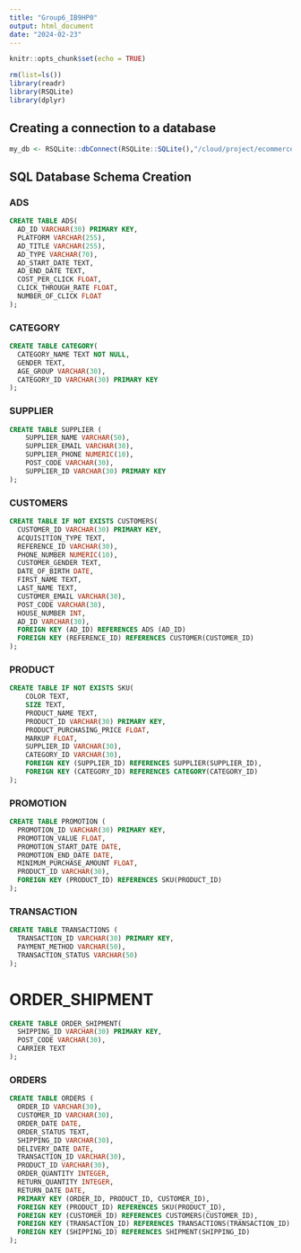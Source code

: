 ```yaml
---
title: "Group6_IB9HP0"
output: html_document
date: "2024-02-23"
---
```


```r
knitr::opts_chunk$set(echo = TRUE)

rm(list=ls())
library(readr)
library(RSQLite)
library(dplyr)
```
## Creating a connection to a database

```r
my_db <- RSQLite::dbConnect(RSQLite::SQLite(),"/cloud/project/ecommerce.db")
```


## SQL Database Schema Creation

### ADS
```sql
CREATE TABLE ADS(
  AD_ID VARCHAR(30) PRIMARY KEY,
  PLATFORM VARCHAR(255),
  AD_TITLE VARCHAR(255),
  AD_TYPE VARCHAR(70),
  AD_START_DATE TEXT,
  AD_END_DATE TEXT,
  COST_PER_CLICK FLOAT,
  CLICK_THROUGH_RATE FLOAT,
  NUMBER_OF_CLICK FLOAT
);
```


### CATEGORY
```sql
CREATE TABLE CATEGORY(
  CATEGORY_NAME TEXT NOT NULL,
  GENDER TEXT,
  AGE_GROUP VARCHAR(30),
  CATEGORY_ID VARCHAR(30) PRIMARY KEY
);
```

### SUPPLIER
```sql
CREATE TABLE SUPPLIER (
    SUPPLIER_NAME VARCHAR(50),
    SUPPLIER_EMAIL VARCHAR(30),
    SUPPLIER_PHONE NUMERIC(10),
    POST_CODE VARCHAR(30),
    SUPPLIER_ID VARCHAR(30) PRIMARY KEY
);
```

### CUSTOMERS
```sql
CREATE TABLE IF NOT EXISTS CUSTOMERS(
  CUSTOMER_ID VARCHAR(30) PRIMARY KEY,
  ACQUISITION_TYPE TEXT,
  REFERENCE_ID VARCHAR(30),
  PHONE_NUMBER NUMERIC(10),
  CUSTOMER_GENDER TEXT,
  DATE_OF_BIRTH DATE,
  FIRST_NAME TEXT,
  LAST_NAME TEXT,
  CUSTOMER_EMAIL VARCHAR(30),
  POST_CODE VARCHAR(30),
  HOUSE_NUMBER INT,
  AD_ID VARCHAR(30),
  FOREIGN KEY (AD_ID) REFERENCES ADS (AD_ID)
  FOREIGN KEY (REFERENCE_ID) REFERENCES CUSTOMER(CUSTOMER_ID)
);
```

### PRODUCT
```sql
CREATE TABLE IF NOT EXISTS SKU(
    COLOR TEXT,
    SIZE TEXT,
    PRODUCT_NAME TEXT,
    PRODUCT_ID VARCHAR(30) PRIMARY KEY,
    PRODUCT_PURCHASING_PRICE FLOAT,
    MARKUP FLOAT,
    SUPPLIER_ID VARCHAR(30),
    CATEGORY_ID VARCHAR(30),
    FOREIGN KEY (SUPPLIER_ID) REFERENCES SUPPLIER(SUPPLIER_ID),
    FOREIGN KEY (CATEGORY_ID) REFERENCES CATEGORY(CATEGORY_ID)
);
```

### PROMOTION
```sql
CREATE TABLE PROMOTION (
  PROMOTION_ID VARCHAR(30) PRIMARY KEY,
  PROMOTION_VALUE FLOAT,
  PROMOTION_START_DATE DATE,
  PROMOTION_END_DATE DATE,
  MINIMUM_PURCHASE_AMOUNT FLOAT,
  PRODUCT_ID VARCHAR(30),
  FOREIGN KEY (PRODUCT_ID) REFERENCES SKU(PRODUCT_ID)
);
```



### TRANSACTION
```sql
CREATE TABLE TRANSACTIONS (
  TRANSACTION_ID VARCHAR(30) PRIMARY KEY,
  PAYMENT_METHOD VARCHAR(50),
  TRANSACTION_STATUS VARCHAR(50)
);
```

# ORDER_SHIPMENT 

```sql
CREATE TABLE ORDER_SHIPMENT(
  SHIPPING_ID VARCHAR(30) PRIMARY KEY,
  POST_CODE VARCHAR(30),
  CARRIER TEXT
);
```


### ORDERS
```sql
CREATE TABLE ORDERS (
  ORDER_ID VARCHAR(30),
  CUSTOMER_ID VARCHAR(30),
  ORDER_DATE DATE,
  ORDER_STATUS TEXT,
  SHIPPING_ID VARCHAR(30),
  DELIVERY_DATE DATE,
  TRANSACTION_ID VARCHAR(30),
  PRODUCT_ID VARCHAR(30),
  ORDER_QUANTITY INTEGER,
  RETURN_QUANTITY INTEGER,
  RETURN_DATE DATE,
  PRIMARY KEY (ORDER_ID, PRODUCT_ID, CUSTOMER_ID),
  FOREIGN KEY (PRODUCT_ID) REFERENCES SKU(PRODUCT_ID),
  FOREIGN KEY (CUSTOMER_ID) REFERENCES CUSTOMERS(CUSTOMER_ID),
  FOREIGN KEY (TRANSACTION_ID) REFERENCES TRANSACTIONS(TRANSACTION_ID)
  FOREIGN KEY (SHIPPING_ID) REFERENCES SHIPMENT(SHIPPING_ID)
);
```